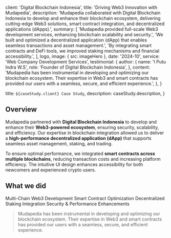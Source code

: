 
  client: 'Digital Blockchain Indonesia',
  title: 'Driving Web3 Innovation with Mudapedia',
  description:
    'Mudapedia collaborated with Digital Blockchain Indonesia to develop and enhance their blockchain ecosystem, delivering cutting-edge Web3 solutions, smart contract integration, and decentralized applications (dApps).',
  summary: [
    'Mudapedia provided full-scale Web3 development services, enhancing blockchain scalability and security.',
    'We built and optimized a decentralized application (dApp) that enables seamless transactions and asset management.',
    'By integrating smart contracts and DeFi tools, we improved staking mechanisms and financial accessibility.',
  ],
  logo,
  image: { src: imageHero },
  date: '2024-10',
  service: 'Web Company Development Services',
  testimonial: {
    author: {
      name: 'I Putu Indra W.S',
      role: 'Founder of Digital Blockchain Indonesia',
    },
    content:
      'Mudapedia has been instrumental in developing and optimizing our blockchain ecosystem. Their expertise in Web3 and smart contracts has provided our users with a seamless, secure, and efficient experience.',
  },
}

  title: `${caseStudy.client} Case Study`,
  description: caseStudy.description,
}

## Overview

Mudapedia partnered with **Digital Blockchain Indonesia** to develop and enhance their **Web3-powered ecosystem**, ensuring security, scalability, and efficiency. Our expertise in blockchain integration allowed us to deliver a **high-performance decentralized application (dApp)** that supports seamless asset management, staking, and trading.

To ensure optimal performance, we integrated **smart contracts across multiple blockchains**, reducing transaction costs and increasing platform efficiency. The intuitive UI design enhances accessibility for both newcomers and experienced crypto users.

## What we did

<TagList>
  <TagListItem>Multi-Chain Web3 Development</TagListItem>
  <TagListItem>Smart Contract Optimization</TagListItem>
  <TagListItem>Decentralized Staking Integration</TagListItem>
  <TagListItem>Security & Performance Enhancements</TagListItem>
</TagList>

<Blockquote
  author={{
    name: 'I Putu Indra W.S',
    role: 'Founder of Digital Blockchain Indonesia',
  }}
  image={{ src: imageIPutu }}
>
  Mudapedia has been instrumental in developing and optimizing our blockchain
  ecosystem. Their expertise in Web3 and smart contracts has provided our users
  with a seamless, secure, and efficient experience.
</Blockquote>

<StatList>
  <StatListItem value="60%" label="Increase in transaction efficiency" />
  <StatListItem value="3x" label="Scalability improvement" />
  <StatListItem value="40%" label="Lower transaction fees" />
  <StatListItem value="$1M+" label="Total value secured" />
</StatList>
